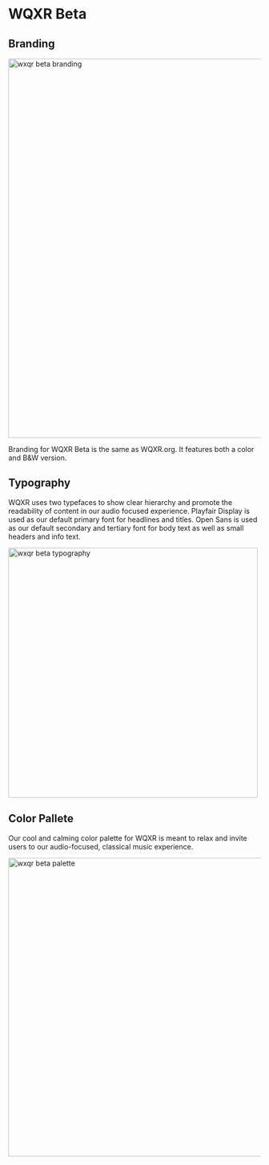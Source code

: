 
<Meta title="Foundations/Themes/WQXRBeta"/>

# WQXR Beta

## Branding
<img alt="wxqr beta branding" src="/images/Themes-WQXRbeta-Branding.png" width="756" />

Branding for WQXR Beta is the same as WQXR.org. It features both a color and B&W version.
## Typography
WQXR uses two typefaces to show clear hierarchy and promote the readability of content in our audio focused experience. Playfair Display is used as our default primary font for headlines and titles. Open Sans is used as our default secondary and tertiary font for body text as well as small headers and info text.

<img alt="wxqr beta typography" src="/images/Themes-WQXRbeta-Typography.png" width="498" />

## Color Pallete
Our cool and calming color palette for WQXR is meant to relax and invite users to our audio-focused, classical music experience.

<img alt="wxqr beta palette" src="/images/Themes-WQXRbeta-ColorPallette.png" width="595" />
